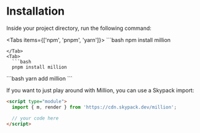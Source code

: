 
# Installation

Inside your project directory, run the following command:

<Tabs items={['npm', 'pnpm', 'yarn']}>
  <Tab>
    ```bash
    npm install million
  ```
  </Tab>
  <Tab>
    ```bash
    pnpm install million
  ```
  </Tab>
  <Tab>
    ```bash
    yarn add million
  ```
  </Tab>
</Tabs>

If you want to just play around with Million, you can use a Skypack import:

```html
<script type="module">
  import { m, render } from 'https://cdn.skypack.dev/million';

  // your code here
</script>
```
